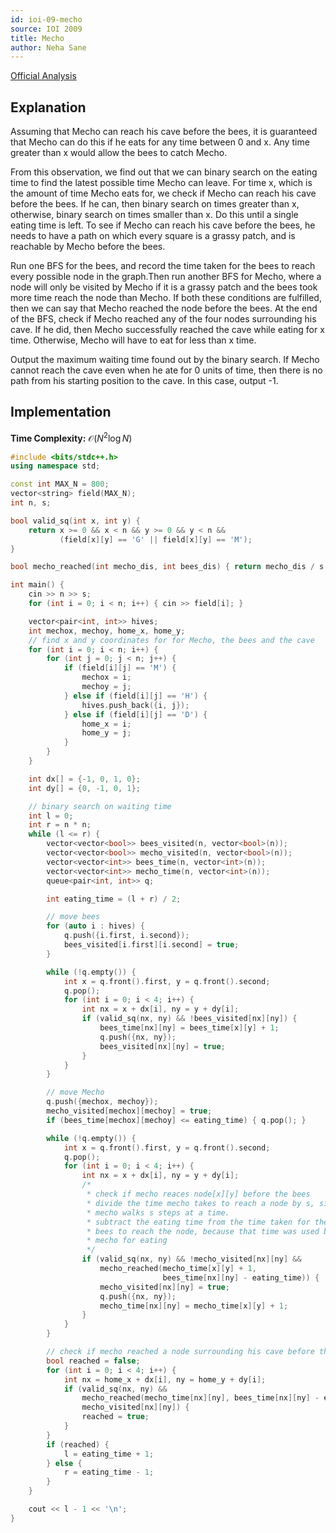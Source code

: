 ```yaml
---
id: ioi-09-mecho
source: IOI 2009
title: Mecho
author: Neha Sane
---
```

[Official Analysis](https://ioinformatics.org/files/ioi2009solutions.pdf#page=51)

## Explanation

Assuming that Mecho can reach his cave before the bees, it is guaranteed that Mecho
can do this if he eats for any time between 0 and x. Any time greater than x would
allow the bees to catch Mecho.

From this observation, we find out that we can binary search on the eating time to
find the latest possible time Mecho can leave. For time x, which is the amount of
time Mecho eats for, we check if Mecho can reach his cave before the bees. If he
can, then binary search on times greater than x, otherwise, binary search on times
smaller than x. Do this until a single eating time is left. To see if Mecho can
reach his cave before the bees, he needs to have a path on which every square is a
grassy patch, and is reachable by Mecho before the bees.

Run one BFS for the bees, and record the time taken for the bees to reach every
possible node in the graph.Then run another BFS for Mecho, where a node will only
be visited by Mecho if it is a grassy patch and the bees took more time reach the
node than Mecho. If both these conditions are fulfilled, then we can say that Mecho
reached the node before the bees. At the end of the BFS, check if Mecho reached any
of the four nodes surrounding his cave. If he did, then Mecho successfully reached
the cave while eating for x time. Otherwise, Mecho will have to eat for less than x
time.

Output the maximum waiting time found out by the binary search. If Mecho cannot reach
the cave even when he ate for 0 units of time, then there is no path from his
starting position to the cave. In this case, output -1.

## Implementation

**Time Complexity:** $\mathcal{O}(N^2\log N)$

<LanguageSection>
<CPPSection>

```cpp
#include <bits/stdc++.h>
using namespace std;

const int MAX_N = 800;
vector<string> field(MAX_N);
int n, s;

bool valid_sq(int x, int y) {
	return x >= 0 && x < n && y >= 0 && y < n &&
	       (field[x][y] == 'G' || field[x][y] == 'M');
}

bool mecho_reached(int mecho_dis, int bees_dis) { return mecho_dis / s < bees_dis; }

int main() {
	cin >> n >> s;
	for (int i = 0; i < n; i++) { cin >> field[i]; }

	vector<pair<int, int>> hives;
	int mechox, mechoy, home_x, home_y;
	// find x and y coordinates for for Mecho, the bees and the cave
	for (int i = 0; i < n; i++) {
		for (int j = 0; j < n; j++) {
			if (field[i][j] == 'M') {
				mechox = i;
				mechoy = j;
			} else if (field[i][j] == 'H') {
				hives.push_back({i, j});
			} else if (field[i][j] == 'D') {
				home_x = i;
				home_y = j;
			}
		}
	}

	int dx[] = {-1, 0, 1, 0};
	int dy[] = {0, -1, 0, 1};

	// binary search on waiting time
	int l = 0;
	int r = n * n;
	while (l <= r) {
		vector<vector<bool>> bees_visited(n, vector<bool>(n));
		vector<vector<bool>> mecho_visited(n, vector<bool>(n));
		vector<vector<int>> bees_time(n, vector<int>(n));
		vector<vector<int>> mecho_time(n, vector<int>(n));
		queue<pair<int, int>> q;

		int eating_time = (l + r) / 2;

		// move bees
		for (auto i : hives) {
			q.push({i.first, i.second});
			bees_visited[i.first][i.second] = true;
		}

		while (!q.empty()) {
			int x = q.front().first, y = q.front().second;
			q.pop();
			for (int i = 0; i < 4; i++) {
				int nx = x + dx[i], ny = y + dy[i];
				if (valid_sq(nx, ny) && !bees_visited[nx][ny]) {
					bees_time[nx][ny] = bees_time[x][y] + 1;
					q.push({nx, ny});
					bees_visited[nx][ny] = true;
				}
			}
		}

		// move Mecho
		q.push({mechox, mechoy});
		mecho_visited[mechox][mechoy] = true;
		if (bees_time[mechox][mechoy] <= eating_time) { q.pop(); }

		while (!q.empty()) {
			int x = q.front().first, y = q.front().second;
			q.pop();
			for (int i = 0; i < 4; i++) {
				int nx = x + dx[i], ny = y + dy[i];
				/*
				 * check if mecho reaces node[x][y] before the bees
				 * divide the time mecho takes to reach a node by s, since
				 * mecho walks s steps at a time.
				 * subtract the eating time from the time taken for the
				 * bees to reach the node, because that time was used by
				 * mecho for eating
				 */
				if (valid_sq(nx, ny) && !mecho_visited[nx][ny] &&
				    mecho_reached(mecho_time[x][y] + 1,
				                  bees_time[nx][ny] - eating_time)) {
					mecho_visited[nx][ny] = true;
					q.push({nx, ny});
					mecho_time[nx][ny] = mecho_time[x][y] + 1;
				}
			}
		}

		// check if mecho reached a node surrounding his cave before the bees
		bool reached = false;
		for (int i = 0; i < 4; i++) {
			int nx = home_x + dx[i], ny = home_y + dy[i];
			if (valid_sq(nx, ny) &&
			    mecho_reached(mecho_time[nx][ny], bees_time[nx][ny] - eating_time) &&
			    mecho_visited[nx][ny]) {
				reached = true;
			}
		}
		if (reached) {
			l = eating_time + 1;
		} else {
			r = eating_time - 1;
		}
	}

	cout << l - 1 << '\n';
}
```

</CPPSection>

</LanguageSection>
